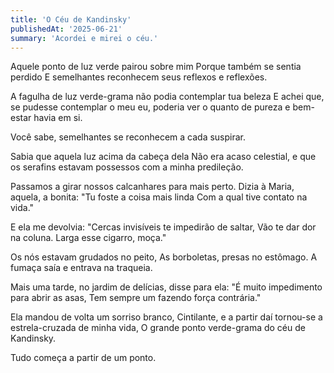 ```yaml
---
title: 'O Céu de Kandinsky'
publishedAt: '2025-06-21'
summary: 'Acordei e mirei o céu.'
---
```


Aquele ponto de luz verde pairou sobre mim
Porque também se sentia perdido
E semelhantes reconhecem seus reflexos e reflexões.

A fagulha de luz verde-grama não podia contemplar tua beleza
E achei que, se pudesse contemplar o meu eu, poderia ver o quanto de pureza e bem-estar havia em si.

Você sabe, semelhantes se reconhecem a cada suspirar.

Sabia que aquela luz acima da cabeça dela
Não era acaso celestial, e que os serafins estavam possessos com a minha predileção.

Passamos a girar nossos calcanhares para mais perto.
Dizia à Maria, aquela, a bonita: "Tu foste a coisa mais linda
Com a qual tive contato na vida."

E ela me devolvia: "Cercas invisíveis te impedirão de saltar,
Vão te dar dor na coluna. Larga esse cigarro, moça."

Os nós estavam grudados no peito,
As borboletas, presas no estômago. A fumaça saía e entrava na traqueia.

Mais uma tarde, no jardim de delícias, disse para ela:
"É muito impedimento para abrir as asas,
Tem sempre um fazendo força contrária."

Ela mandou de volta um sorriso branco,
Cintilante, e a partir daí tornou-se a estrela-cruzada de minha vida,
O grande ponto verde-grama do céu de Kandinsky.

Tudo começa a partir de um ponto.